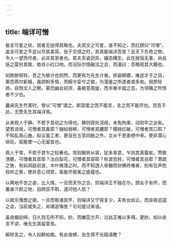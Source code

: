 ```yaml
---
---
---
```

title: 端详可憎
---





极言可爱之状，观者无徒得其略也。夫双文之可爱，谁不知之，而红顾曰“可憎”，盖言可爱之不足以尽其美耳。张于交颈之时，其真能端详否欤？且天下负奇之物，令人一望而尽者，必非其至者也。若夫天姿迥异，媚态横生，此在居恒无事，尚且挹之莫穷其致，绝肖小红口吻。而况际尔情融洽之会，而漫曰：吾略观其大概也。

如款款轻轻，吾之为彼计也则然，而更有为先生计者。娇姿婀娜，难逃才子之目，第恐燕尔新婚，虽顾盼多情，而婉兮娈兮之致，为藻鉴之所遗者或多矣。弱质轻扬，自饱文人之眼，第恐幽会初浓，虽极意周旋，而半推半就之态，为领略之所馀者不少也。

曩闻先生乔寓时，曾以“可憎”谓之。斯固爱之而不能言，言之而不能尽也。而吾于此，尤愿先生其端详焉。

从来观人于静，不若于其动之为得也。静则寂处深闺，未免拘束，动则毕之达矣。望若谅瑶，可憎者其鼻耶？搦如弱柳，可憎者其腰耶？樱桃红破，可憎者其口耶？不知乱我心曲，拟议虽工者，更自在五官四肢之外，文从千思香想中来。使非潜心徐玩，奚能使一心无留良也。

观人于常，不若于其乍之较著也。常则婉转从容，犹多率意，乍则其真露矣。莺歌清脆，可憎者其音耶？淡白梨花，可憎者其容耶？秋波忽转，可憎者其目耶？萧疏之致，有如洞庭初波，木叶微落之时。而不知透人骨髓而彷佛终难者，别有在声色视听之表，使非息心领受，奚能尽彼美之底蕴也。

以两地不世之姿，比入情。一旦而天作之合，则端详正不独在尔。顾女子有怀，而置身汗颜之地，自顾且不暇，遑问他人欤？

以抵乐慢想之痴，一旦而取诸其怀，则端详又宁容复少。夫有女如云，而良夜迢遥之会，当前或失之，尚堪追悔欤？句句是过来语。

虽良姻初缔，日久则无所不知，妙。而嫩蕊方开，过此正难以多得。更妙。如以余言不谬，唯先生其留意焉。

婉转言之，令人如醉如痴。有此俊婢，张生得不长跽请教？